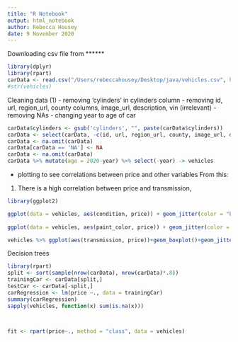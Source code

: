 ```yaml
---
title: "R Notebook"
output: html_notebook
author: Rebecca Housey
date: 9 November 2020
---
```



Downloading csv file from ******
```r
library(dplyr)
library(rpart)
carData <- read.csv("/Users/rebeccahousey/Desktop/java/vehicles.csv", header = TRUE, sep = ',' ,na.strings = "", stringsAsFactors = FALSE)
#str(vehicles)

```
Cleaning data (1)
- removing 'cylinders' in cylinders column 
- removing id, url, region_url, county columns, image_url, description, vin (irrelevant)
- removing NAs 
- changing year to age of car

```r
carData$cylinders <- gsub('cylinders', "", paste(carData$cylinders))
carData <- select(carData, -c(id, url, region_url, county, image_url, description, vin))
carData <- na.omit(carData)
carData[carData == 'NA'] <- NA
carData <- na.omit(carData)
carData %>% mutate(age = 2020-year) %>% select(-year) -> vehicles

```

- plotting to see correlations between price and other variables
From this: 
1) There is a high correlation between price and transmission, 
```r
library(ggplot2)

ggplot(data = vehicles, aes(condition, price)) + geom_jitter(color = "blue", alpha = 0.5) + theme_light() + scale_y_log10()
 
ggplot(data = vehicles, aes(paint_color, price)) + geom_jitter(color = "blue", alpha = 0.05) + theme_light() + ylim(4000,100000)

vehicles %>% ggplot(aes(transmission, price))+geom_boxplot()+geom_jitter(alpha=0.05)+ ylim(4000,100000)


```
Decision trees 
```r
library(rpart)
split <- sort(sample(nrow(carData), nrow(carData)*.8))
trainingCar <- carData[split,]
testCar <- carData[-split,]
carRegression <- lm(price ~., data = trainingCar)
summary(carRegression)
sapply(vehicles, function(x) sum(is.na(x)))



fit <- rpart(price~., method = "class", data = vehicles)
```



